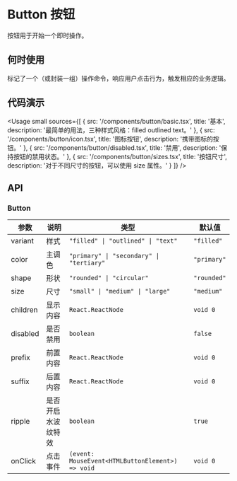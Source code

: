 
# Button 按钮

按钮用于开始一个即时操作。

## 何时使用

标记了一个（或封装一组）操作命令，响应用户点击行为，触发相应的业务逻辑。

## 代码演示

<Usage
  small
  sources={[
    {
      src: '/components/button/basic.tsx',
      title: '基本',
      description: '最简单的用法，三种样式风格：filled outlined text。'
    },
    {
      src: '/components/button/icon.tsx',
      title: '图标按钮',
      description: '携带图标的按钮。'
    },
    {
      src: '/components/button/disabled.tsx',
      title: '禁用',
      description: '保持按钮的禁用状态。'
    },
    {
      src: '/components/button/sizes.tsx',
      title: '按钮尺寸',
      description: '对于不同尺寸的按钮，可以使用 size 属性。'
    }
  ]}
/>

## API

### Button

| 参数     | 说明               | 类型                                             | 默认值      |
| -------- | ------------------ | ------------------------------------------------ | ----------- |
| variant  | 样式               | `"filled" \| "outlined" \| "text"`               | `"filled"`  |
| color    | 主调色             | `"primary" \| "secondary" \| "tertiary"`         | `"primary"` |
| shape    | 形状               | `"rounded" \| "circular"`                        | `"rounded"` |
| size     | 尺寸               | `"small" \| "medium" \| "large"`                 | `"medium"`  |
| children | 显示内容           | `React.ReactNode`                                | `void 0`    |
| disabled | 是否禁用           | `boolean`                                        | `false`     |
| prefix   | 前置内容           | `React.ReactNode`                                | `void 0`    |
| suffix   | 后置内容           | `React.ReactNode`                                | `void 0`    |
| ripple   | 是否开启水波纹特效 | `boolean`                                        | `true`      |
| onClick  | 点击事件           | `(event: MouseEvent<HTMLButtonElement>) => void` | `void 0`    |

